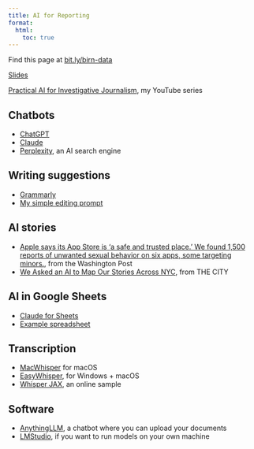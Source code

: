 ```yaml
---
title: AI for Reporting
format:
  html:
    toc: true
---
```


::: {.callout-tip appearance="simple"}
Find this page at [bit.ly/birn-data](https://bit.ly/birn-data)
:::


[Slides](slides-practical-ai.qmd)

[Practical AI for Investigative Journalism](https://www.youtube.com/playlist?list=PLewNEVDy7gq1_GPUaL0OQ31QsiHP5ncAQ), my YouTube series

## Chatbots

- [ChatGPT](https://chatgpt.com/)
- [Claude](https://claude.ai/)
- [Perplexity](https://www.perplexity.ai/), an AI search engine

## Writing suggestions

- [Grammarly](https://www.grammarly.com/)
- [My simple editing prompt](writing-prompt.qmd)

## AI stories

- [Apple says its App Store is ‘a safe and trusted place.’ We found 1,500 reports of unwanted sexual behavior on six apps, some targeting minors.](https://www.washingtonpost.com/technology/2019/11/22/apple-says-its-app-store-is-safe-trusted-place-we-found-reports-unwanted-sexual-behavior-six-apps-some-targeting-minors/), from the Washington Post
- [We Asked an AI to Map Our Stories Across NYC](https://www.thecity.nyc/2024/02/29/chatgpt-map-stories-nyc/), from THE CITY

## AI in Google Sheets

- [Claude for Sheets](https://workspace.google.com/marketplace/app/claude_for_sheets/909417792257)
- [Example spreadsheet](https://docs.google.com/spreadsheets/d/13PmPW7GvWTUuf6Gq-Xufa-I2sDWrfx53pFPdV_yaMLw/edit?usp=sharing)

## Transcription

- [MacWhisper](https://goodsnooze.gumroad.com/l/macwhisper) for macOS
- [EasyWhisper](https://easywhisper.io/), for Windows + macOS
- [Whisper JAX](https://huggingface.co/spaces/sanchit-gandhi/whisper-jax), an online sample

## Software

- [AnythingLLM](https://anythingllm.com/), a chatbot where you can upload your documents
- [LMStudio](https://lmstudio.ai/), if you want to run models on your own machine